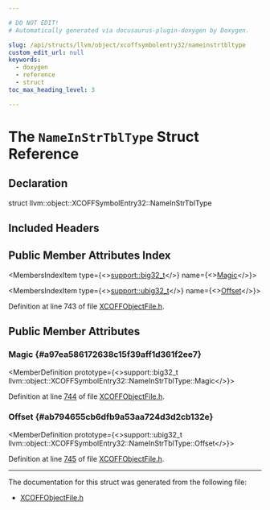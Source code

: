 ```yaml
---

# DO NOT EDIT!
# Automatically generated via docusaurus-plugin-doxygen by Doxygen.

slug: /api/structs/llvm/object/xcoffsymbolentry32/nameinstrtbltype
custom_edit_url: null
keywords:
  - doxygen
  - reference
  - struct
toc_max_heading_level: 3

---
```





# The `NameInStrTblType` Struct Reference

<DoxygenPage pluginConfig={pluginConfig}>



## Declaration

<CodeBlock>struct llvm::object::XCOFFSymbolEntry32::NameInStrTblType</CodeBlock>

## Included Headers

<IncludesList>
<IncludesListItem
  filePath="llvm/Object/XCOFFObjectFile.h"
  permalink="/docs/api/files/include/include/llvm/include/llvm/object/xcoffobjectfile-h"
  isLocal="true" />
</IncludesList>

## Public Member Attributes Index

<MembersIndex>

<MembersIndexItem
  type={<><a href="/docs/api/namespaces/llvm/support/#a2b2d62566ef55e04271e6f5be53fcdf6">support::big32&#95;t</a></>}
  name={<><a href="#a97ea586172638c15f39aff1d361f2ee7">Magic</a></>}>
</MembersIndexItem>

<MembersIndexItem
  type={<><a href="/docs/api/namespaces/llvm/support/#a9351dc9ad74cfe9ab63829d6926db48c">support::ubig32&#95;t</a></>}
  name={<><a href="#ab794655cb6dfb9a53aa724d3d2cb132e">Offset</a></>}>
</MembersIndexItem>

</MembersIndex>


Definition at line 743 of file <a href="/docs/api/files/include/include/llvm/include/llvm/object/xcoffobjectfile-h">XCOFFObjectFile.h</a>.

<SectionDefinition>

## Public Member Attributes

### Magic {#a97ea586172638c15f39aff1d361f2ee7}

<MemberDefinition
  prototype={<>support::big32&#95;t llvm::object::XCOFFSymbolEntry32::NameInStrTblType::Magic</>}>

Definition at line <a href="/docs/api/files/include/include/llvm/include/llvm/object/xcoffobjectfile-h/#l00744">744</a> of file <a href="/docs/api/files/include/include/llvm/include/llvm/object/xcoffobjectfile-h">XCOFFObjectFile.h</a>.
</MemberDefinition>

### Offset {#ab794655cb6dfb9a53aa724d3d2cb132e}

<MemberDefinition
  prototype={<>support::ubig32&#95;t llvm::object::XCOFFSymbolEntry32::NameInStrTblType::Offset</>}>

Definition at line <a href="/docs/api/files/include/include/llvm/include/llvm/object/xcoffobjectfile-h/#l00745">745</a> of file <a href="/docs/api/files/include/include/llvm/include/llvm/object/xcoffobjectfile-h">XCOFFObjectFile.h</a>.
</MemberDefinition>

</SectionDefinition>

<hr/>

The documentation for this struct was generated from the following file:

<ul>
<li><a href="/docs/api/files/include/include/llvm/include/llvm/object/xcoffobjectfile-h">XCOFFObjectFile.h</a></li>
</ul>

</DoxygenPage>
